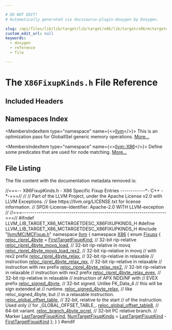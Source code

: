 ```yaml
---

# DO NOT EDIT!
# Automatically generated via docusaurus-plugin-doxygen by Doxygen.

slug: /api/files/lib/lib/target/lib/target/x86/lib/target/x86/mctargetdesc/x86fixupkinds-h
custom_edit_url: null
keywords:
  - doxygen
  - reference
  - file

---
```





# The `X86FixupKinds.h` File Reference

<DoxygenPage pluginConfig={pluginConfig}>



## Included Headers

<IncludesList>
<IncludesListItem
  filePath="llvm/MC/MCFixup.h"
  permalink="/docs/api/files/include/include/llvm/include/llvm/mc/mcfixup-h"
  isLocal="true" />
</IncludesList>

## Namespaces Index

<MembersIndex>

<MembersIndexItem
  type="namespace"
  name={<><a href="/docs/api/namespaces/llvm">llvm</a></>}>
This is an optimization pass for GlobalISel generic memory operations. <a href="/docs/api/namespaces/llvm/#details">More...</a>
</MembersIndexItem>

<MembersIndexItem
  type="namespace"
  name={<><a href="/docs/api/namespaces/llvm/x86">llvm::X86</a></>}>
Define some predicates that are used for node matching. <a href="/docs/api/namespaces/llvm/x86/#details">More...</a>
</MembersIndexItem>

</MembersIndex>


## File Listing

The file content with the documentation metadata removed is:

<ProgramListing>

<Link id="l00001" /><CodeLine lineNumber="1"><Highlight kind="comment">//===-- X86FixupKinds.h - X86 Specific Fixup Entries ------------&#42;- C++ -&#42;-===//</Highlight><Highlight kind="normal"></Highlight></CodeLine>
<Link id="l00002" /><CodeLine lineNumber="2"><Highlight kind="normal"></Highlight><Highlight kind="comment">//</Highlight><Highlight kind="normal"></Highlight></CodeLine>
<Link id="l00003" /><CodeLine lineNumber="3"><Highlight kind="normal"></Highlight><Highlight kind="comment">// Part of the LLVM Project, under the Apache License v2.0 with LLVM Exceptions.</Highlight><Highlight kind="normal"></Highlight></CodeLine>
<Link id="l00004" /><CodeLine lineNumber="4"><Highlight kind="normal"></Highlight><Highlight kind="comment">// See https://llvm.org/LICENSE.txt for license information.</Highlight><Highlight kind="normal"></Highlight></CodeLine>
<Link id="l00005" /><CodeLine lineNumber="5"><Highlight kind="normal"></Highlight><Highlight kind="comment">// SPDX-License-Identifier: Apache-2.0 WITH LLVM-exception</Highlight><Highlight kind="normal"></Highlight></CodeLine>
<Link id="l00006" /><CodeLine lineNumber="6"><Highlight kind="normal"></Highlight><Highlight kind="comment">//</Highlight><Highlight kind="normal"></Highlight></CodeLine>
<Link id="l00007" /><CodeLine lineNumber="7"><Highlight kind="normal"></Highlight><Highlight kind="comment">//===----------------------------------------------------------------------===//</Highlight><Highlight kind="normal"></Highlight></CodeLine>
<Link id="l00008" /><CodeLine lineNumber="8"><Highlight kind="normal"></Highlight></CodeLine>
<Link id="l00009" /><CodeLine lineNumber="9"><Highlight kind="normal"></Highlight><Highlight kind="preprocessor">#ifndef LLVM&#95;LIB&#95;TARGET&#95;X86&#95;MCTARGETDESC&#95;X86FIXUPKINDS&#95;H</Highlight><Highlight kind="normal"></Highlight></CodeLine>
<Link id="l00010" /><CodeLine lineNumber="10"><Highlight kind="normal"></Highlight><Highlight kind="preprocessor">#define LLVM&#95;LIB&#95;TARGET&#95;X86&#95;MCTARGETDESC&#95;X86FIXUPKINDS&#95;H</Highlight><Highlight kind="normal"></Highlight></CodeLine>
<Link id="l00011" /><CodeLine lineNumber="11"><Highlight kind="normal"></Highlight></CodeLine>
<Link id="l00012" /><CodeLine lineNumber="12"><Highlight kind="normal"></Highlight><Highlight kind="preprocessor">#include &quot;<a href="/docs/api/files/include/include/llvm/include/llvm/mc/mcfixup-h">llvm/MC/MCFixup.h</a>&quot;</Highlight><Highlight kind="normal"></Highlight></CodeLine>
<Link id="l00013" /><CodeLine lineNumber="13"><Highlight kind="normal"></Highlight></CodeLine>
<Link id="l00014" /><CodeLine lineNumber="14"><Highlight kind="normal"></Highlight><Highlight kind="keyword">namespace </Highlight><Highlight kind="normal"><a href="/docs/api/namespaces/llvm">llvm</a> &#123;</Highlight></CodeLine>
<Link id="l00015" /><CodeLine lineNumber="15"><Highlight kind="normal"></Highlight><Highlight kind="keyword">namespace </Highlight><Highlight kind="normal"><a href="/docs/api/namespaces/llvm/x86">X86</a> &#123;</Highlight></CodeLine>
<Link id="l00016" /><CodeLine lineNumber="16" lineLink="/docs/api/namespaces/llvm/x86/#af437e70f011e7e19b5614a0b8f9531fc"><Highlight kind="normal"></Highlight><Highlight kind="keyword">enum</Highlight><Highlight kind="normal"> <a href="/docs/api/namespaces/llvm/x86/#af437e70f011e7e19b5614a0b8f9531fc">Fixups</a> &#123;</Highlight></CodeLine>
<Link id="l00017" /><CodeLine lineNumber="17" lineLink="/docs/api/namespaces/llvm/x86/#af437e70f011e7e19b5614a0b8f9531fcaea3ac30c46fc4086e0fac8473ece1f8b"><Highlight kind="normal">  <a href="/docs/api/namespaces/llvm/x86/#af437e70f011e7e19b5614a0b8f9531fcaea3ac30c46fc4086e0fac8473ece1f8b">reloc&#95;riprel&#95;4byte</a> = <a href="/docs/api/namespaces/llvm/#a84cef097f15848752272d38769011f58a02772a67f2052ae04bb9ef1ff9dc3cf8">FirstTargetFixupKind</a>, </Highlight><Highlight kind="comment">// 32-bit rip-relative</Highlight><Highlight kind="normal"></Highlight></CodeLine>
<Link id="l00018" /><CodeLine lineNumber="18" lineLink="/docs/api/namespaces/llvm/x86/#af437e70f011e7e19b5614a0b8f9531fcacd0ed684ad2d4c067ca938d45567540c"><Highlight kind="normal">  <a href="/docs/api/namespaces/llvm/x86/#af437e70f011e7e19b5614a0b8f9531fcacd0ed684ad2d4c067ca938d45567540c">reloc&#95;riprel&#95;4byte&#95;movq&#95;load</a>,              </Highlight><Highlight kind="comment">// 32-bit rip-relative in movq</Highlight><Highlight kind="normal"></Highlight></CodeLine>
<Link id="l00019" /><CodeLine lineNumber="19" lineLink="/docs/api/namespaces/llvm/x86/#af437e70f011e7e19b5614a0b8f9531fca303862a22911ad0a16f5f88c89d7c105"><Highlight kind="normal">  <a href="/docs/api/namespaces/llvm/x86/#af437e70f011e7e19b5614a0b8f9531fca303862a22911ad0a16f5f88c89d7c105">reloc&#95;riprel&#95;4byte&#95;movq&#95;load&#95;rex2</a>,         </Highlight><Highlight kind="comment">// 32-bit rip-relative in movq</Highlight><Highlight kind="normal"></Highlight></CodeLine>
<Link id="l00020" /><CodeLine lineNumber="20"><Highlight kind="normal">                                             </Highlight><Highlight kind="comment">// with rex2 prefix</Highlight><Highlight kind="normal"></Highlight></CodeLine>
<Link id="l00021" /><CodeLine lineNumber="21" lineLink="/docs/api/namespaces/llvm/x86/#af437e70f011e7e19b5614a0b8f9531fca711b77689359fcf4cb49f96b5571d5c0"><Highlight kind="normal">  <a href="/docs/api/namespaces/llvm/x86/#af437e70f011e7e19b5614a0b8f9531fca711b77689359fcf4cb49f96b5571d5c0">reloc&#95;riprel&#95;4byte&#95;relax</a>,                  </Highlight><Highlight kind="comment">// 32-bit rip-relative in relaxable</Highlight><Highlight kind="normal"></Highlight></CodeLine>
<Link id="l00022" /><CodeLine lineNumber="22"><Highlight kind="normal">                                             </Highlight><Highlight kind="comment">// instruction</Highlight><Highlight kind="normal"></Highlight></CodeLine>
<Link id="l00023" /><CodeLine lineNumber="23" lineLink="/docs/api/namespaces/llvm/x86/#af437e70f011e7e19b5614a0b8f9531fca962ed593088a527512dad825d971922e"><Highlight kind="normal">  <a href="/docs/api/namespaces/llvm/x86/#af437e70f011e7e19b5614a0b8f9531fca962ed593088a527512dad825d971922e">reloc&#95;riprel&#95;4byte&#95;relax&#95;rex</a>,              </Highlight><Highlight kind="comment">// 32-bit rip-relative in relaxable</Highlight><Highlight kind="normal"></Highlight></CodeLine>
<Link id="l00024" /><CodeLine lineNumber="24"><Highlight kind="normal">                                             </Highlight><Highlight kind="comment">// instruction with rex prefix</Highlight><Highlight kind="normal"></Highlight></CodeLine>
<Link id="l00025" /><CodeLine lineNumber="25" lineLink="/docs/api/namespaces/llvm/x86/#af437e70f011e7e19b5614a0b8f9531fcaea71f97aa32a2a3fabf01372d4079a5c"><Highlight kind="normal">  <a href="/docs/api/namespaces/llvm/x86/#af437e70f011e7e19b5614a0b8f9531fcaea71f97aa32a2a3fabf01372d4079a5c">reloc&#95;riprel&#95;4byte&#95;relax&#95;rex2</a>,             </Highlight><Highlight kind="comment">// 32-bit rip-relative in relaxable</Highlight><Highlight kind="normal"></Highlight></CodeLine>
<Link id="l00026" /><CodeLine lineNumber="26"><Highlight kind="normal">                                             </Highlight><Highlight kind="comment">// instruction with rex2 prefix</Highlight><Highlight kind="normal"></Highlight></CodeLine>
<Link id="l00027" /><CodeLine lineNumber="27" lineLink="/docs/api/namespaces/llvm/x86/#af437e70f011e7e19b5614a0b8f9531fca7b4bcca3a40ad945a73f1c1d199c6362"><Highlight kind="normal">  <a href="/docs/api/namespaces/llvm/x86/#af437e70f011e7e19b5614a0b8f9531fca7b4bcca3a40ad945a73f1c1d199c6362">reloc&#95;riprel&#95;4byte&#95;relax&#95;evex</a>,             </Highlight><Highlight kind="comment">// 32-bit rip-relative in relaxable</Highlight><Highlight kind="normal"></Highlight></CodeLine>
<Link id="l00028" /><CodeLine lineNumber="28"><Highlight kind="normal">                                             </Highlight><Highlight kind="comment">// instruction of APX NDD/NF with</Highlight><Highlight kind="normal"></Highlight></CodeLine>
<Link id="l00029" /><CodeLine lineNumber="29"><Highlight kind="normal">                                             </Highlight><Highlight kind="comment">// EVEX prefix</Highlight><Highlight kind="normal"></Highlight></CodeLine>
<Link id="l00030" /><CodeLine lineNumber="30" lineLink="/docs/api/namespaces/llvm/x86/#af437e70f011e7e19b5614a0b8f9531fca8b029ea6e687fd2d4caf13cbbe2cde08"><Highlight kind="normal">  <a href="/docs/api/namespaces/llvm/x86/#af437e70f011e7e19b5614a0b8f9531fca8b029ea6e687fd2d4caf13cbbe2cde08">reloc&#95;signed&#95;4byte</a>,                        </Highlight><Highlight kind="comment">// 32-bit signed. Unlike FK&#95;Data&#95;4</Highlight><Highlight kind="normal"></Highlight></CodeLine>
<Link id="l00031" /><CodeLine lineNumber="31"><Highlight kind="normal">                                             </Highlight><Highlight kind="comment">// this will be sign extended at</Highlight><Highlight kind="normal"></Highlight></CodeLine>
<Link id="l00032" /><CodeLine lineNumber="32"><Highlight kind="normal">                                             </Highlight><Highlight kind="comment">// runtime.</Highlight><Highlight kind="normal"></Highlight></CodeLine>
<Link id="l00033" /><CodeLine lineNumber="33" lineLink="/docs/api/namespaces/llvm/x86/#af437e70f011e7e19b5614a0b8f9531fca372de3ecc0967f0c818089f93138a0de"><Highlight kind="normal">  <a href="/docs/api/namespaces/llvm/x86/#af437e70f011e7e19b5614a0b8f9531fca372de3ecc0967f0c818089f93138a0de">reloc&#95;signed&#95;4byte&#95;relax</a>,                  </Highlight><Highlight kind="comment">// like reloc&#95;signed&#95;4byte, but</Highlight><Highlight kind="normal"></Highlight></CodeLine>
<Link id="l00034" /><CodeLine lineNumber="34"><Highlight kind="normal">                                             </Highlight><Highlight kind="comment">// in a relaxable instruction.</Highlight><Highlight kind="normal"></Highlight></CodeLine>
<Link id="l00035" /><CodeLine lineNumber="35" lineLink="/docs/api/namespaces/llvm/x86/#af437e70f011e7e19b5614a0b8f9531fcac5689c8a9dd3bf74dbf81b1f3d34b158"><Highlight kind="normal">  <a href="/docs/api/namespaces/llvm/x86/#af437e70f011e7e19b5614a0b8f9531fcac5689c8a9dd3bf74dbf81b1f3d34b158">reloc&#95;global&#95;offset&#95;table</a>,                 </Highlight><Highlight kind="comment">// 32-bit, relative to the start</Highlight><Highlight kind="normal"></Highlight></CodeLine>
<Link id="l00036" /><CodeLine lineNumber="36"><Highlight kind="normal">                                             </Highlight><Highlight kind="comment">// of the instruction. Used only</Highlight><Highlight kind="normal"></Highlight></CodeLine>
<Link id="l00037" /><CodeLine lineNumber="37"><Highlight kind="normal">                                             </Highlight><Highlight kind="comment">// for &#95;GLOBAL&#95;OFFSET&#95;TABLE&#95;.</Highlight><Highlight kind="normal"></Highlight></CodeLine>
<Link id="l00038" /><CodeLine lineNumber="38" lineLink="/docs/api/namespaces/llvm/x86/#af437e70f011e7e19b5614a0b8f9531fca178b428b67d947f825484889ea7fae1a"><Highlight kind="normal">  <a href="/docs/api/namespaces/llvm/x86/#af437e70f011e7e19b5614a0b8f9531fca178b428b67d947f825484889ea7fae1a">reloc&#95;global&#95;offset&#95;table8</a>,                </Highlight><Highlight kind="comment">// 64-bit variant.</Highlight><Highlight kind="normal"></Highlight></CodeLine>
<Link id="l00039" /><CodeLine lineNumber="39" lineLink="/docs/api/namespaces/llvm/x86/#af437e70f011e7e19b5614a0b8f9531fca3b2a5a68543379e2c0ecada70a114244"><Highlight kind="normal">  <a href="/docs/api/namespaces/llvm/x86/#af437e70f011e7e19b5614a0b8f9531fca3b2a5a68543379e2c0ecada70a114244">reloc&#95;branch&#95;4byte&#95;pcrel</a>,                  </Highlight><Highlight kind="comment">// 32-bit PC relative branch.</Highlight><Highlight kind="normal"></Highlight></CodeLine>
<Link id="l00040" /><CodeLine lineNumber="40"><Highlight kind="normal">  </Highlight><Highlight kind="comment">// Marker</Highlight><Highlight kind="normal"></Highlight></CodeLine>
<Link id="l00041" /><CodeLine lineNumber="41" lineLink="/docs/api/namespaces/llvm/x86/#af437e70f011e7e19b5614a0b8f9531fca0ac8d42d49ef30f20a3ecfb831c18c11"><Highlight kind="normal">  <a href="/docs/api/namespaces/llvm/x86/#af437e70f011e7e19b5614a0b8f9531fca0ac8d42d49ef30f20a3ecfb831c18c11">LastTargetFixupKind</a>,</Highlight></CodeLine>
<Link id="l00042" /><CodeLine lineNumber="42" lineLink="/docs/api/namespaces/llvm/x86/#af437e70f011e7e19b5614a0b8f9531fca60d9caee92edd1c41f6c7955833953be"><Highlight kind="normal">  <a href="/docs/api/namespaces/llvm/x86/#af437e70f011e7e19b5614a0b8f9531fca60d9caee92edd1c41f6c7955833953be">NumTargetFixupKinds</a> = <a href="/docs/api/namespaces/llvm/x86/#af437e70f011e7e19b5614a0b8f9531fca0ac8d42d49ef30f20a3ecfb831c18c11">LastTargetFixupKind</a> - <a href="/docs/api/namespaces/llvm/#a84cef097f15848752272d38769011f58a02772a67f2052ae04bb9ef1ff9dc3cf8">FirstTargetFixupKind</a></Highlight></CodeLine>
<Link id="l00043" /><CodeLine lineNumber="43"><Highlight kind="normal">&#125;;</Highlight></CodeLine>
<Link id="l00044" /><CodeLine lineNumber="44"><Highlight kind="normal">&#125;</Highlight></CodeLine>
<Link id="l00045" /><CodeLine lineNumber="45"><Highlight kind="normal">&#125;</Highlight></CodeLine>
<Link id="l00046" /><CodeLine lineNumber="46"><Highlight kind="normal"></Highlight></CodeLine>
<Link id="l00047" /><CodeLine lineNumber="47"><Highlight kind="normal"></Highlight><Highlight kind="preprocessor">#endif</Highlight></CodeLine>

</ProgramListing>

</DoxygenPage>
